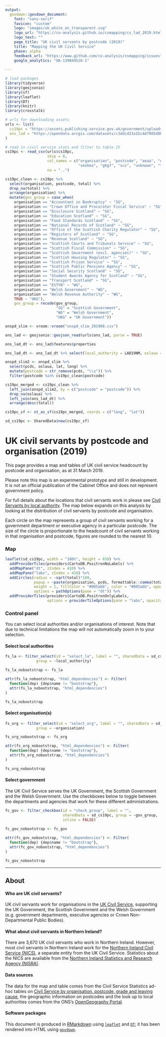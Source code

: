 ```yaml
---
output: 
  govdown::govdown_document:
    font: "sans-serif"
    favicon: "custom"
    logo: "images/uk_white_on_transparent.svg"
    logo_url: "https://co-analysis.github.io/csmapping/cs_lad_2019.html"
    logo_text: ""
    page_title: "UK civil servants by postcode (2019)"
    title: "Mapping the UK Civil Service"
    phase: alpha
    feedback_url: "https://www.github.com/co-analysis/csmapping/issues"
    google_analytics: "UA-139844526-1"
    
---
```


```r

# load packages
library(tidyverse)
library(geojsonio)
library(sf)
library(leaflet)
library(DT)
library(knitr)
library(crosstalk)

# urls for downloading assets
urls <- list(
  cs19pc = "https://assets.publishing.service.gov.uk/government/uploads/system/uploads/attachment_data/file/837270/Civil-servants-by-postcode-organisation-grade-and-leaving-cause__1__-_Staff_in_Post.csv",
  ons_lad = "https://opendata.arcgis.com/datasets/c3ddcd23a15c4d7985d8b36f1344b1db_0.geojson"
)

# read in civil service stats and filter to table 15
cs19pc <- read_csv(urls$cs19pc, 
                   skip = 8, 
                   col_names = c("organisation", "postcode", "aoaa", "eo", 
                                 "seoheo", "g6g7", "scs", "unknown", "total"), 
                   na = "..")

cs19pc_clean <- cs19pc %>%
  select(organisation, postcode, total) %>%
  drop_na(total) %>%
  arrange(organisation) %>%
  mutate(gov_group = case_when(
    organisation == "Accountant in Bankruptcy" ~ "SG",
    organisation == "Crown Office and Procurator Fiscal Service" ~ "SG",
    organisation == "Disclosure Scotland" ~ "SG",
    organisation == "Education Scotland" ~ "SG",
    organisation == "Food Standards Scotland" ~ "SG",
    organisation == "National Records of Scotland" ~ "SG",
    organisation == "Office of the Scottish Charity Regulator" ~ "SG",
    organisation == "Registers of Scotland" ~ "SG",
    organisation == "Revenue Scotland" ~ "SG",
    organisation == "Scottish Courts and Tribunals Service" ~ "SG",
    organisation == "Scottish Fiscal Commission" ~ "SG",
    organisation == "Scottish Government (excl. agencies)" ~ "SG",
    organisation == "Scottish Housing Regulator" ~ "SG",
    organisation == "Scottish Prison Service" ~ "SG",
    organisation == "Scottish Public Pensions Agency" ~ "SG",
    organisation == "Social Security Scotland" ~ "SG",
    organisation == "Student Awards Agency for Scotland" ~ "SG",
    organisation == "Transport Scotland" ~ "SG",
    organisation == "ESTYN" ~ "WG",
    organisation == "Welsh Government" ~ "WG",
    organisation == "Welsh Revenue Authority" ~ "WG",
    TRUE ~ "UKG"),
    gov_group = recode(gov_group, 
                       "SG" = "Scottish Government", 
                       "WG" = "Welsh Government",
                       "UKG" = "UK Government"))

onspd_slim <- vroom::vroom("onspd_slim_201908.csv")

ons_lad <- geojsonio::geojson_read(urls$ons_lad, parse = TRUE)

ons_lad_dt <- ons_lad$features$properties 

ons_lad_dt <- ons_lad_dt %>% select(local_authority = LAD19NM, oslaua = LAD19CD)

onspd_slim2 <- onspd_slim %>%
  select(pcds, oslaua, lat, long) %>%
  mutate(postcode = str_remove(pcds, "\\s")) %>%
  filter(postcode %in% cs19pc_clean$postcode)

cs19pc_merged <- cs19pc_clean %>%
  left_join(onspd_slim2, by = c("postcode" = "postcode")) %>%
  drop_na(oslaua) %>%
  left_join(ons_lad_dt) %>%
  arrange(desc(total))

cs19pc_sf <- st_as_sf(cs19pc_merged, coords = c("long", "lat"))

sd_cs19pc <- SharedData$new(cs19pc_sf)

```

# UK civil servants by postcode and organisation (2019)

::: {.lead-para}
This page provides a map and tables of UK civil service headcount by postcode and organisation, as at 31 March 2019.
:::

::: {.warning}
Please note this map is an experimental prototype and still in development. It is not an official publication of the Cabinet Office and does not represent government policy.
:::


For full details about the locations that civil servants work in please see [Civil Servants by local authority](cs_lad_2019.html). The map below expands on this analysis by looking at the distribution of civil servants by postcode and organisation.

Each circle on the map represents a group of civil servants working for a government department or executive agency in a particular postcode. The size of the circle is proportionate to the headcount of civil servants working in that organisation and postcode, figures are rounded to the nearest 10.

:::{.govuk-grid-row}

:::{.govuk-grid-column-two-thirds}
### Map
``` r
leaflet(sd_cs19pc, width = "100%", height = 650) %>%
  addProviderTiles(providers$CartoDB.PositronNoLabels) %>%
  addMapPane("dt", zIndex = 410) %>%
  addMapPane("labs", zIndex = 420) %>%
  addCircles(radius = ~sqrt(total)*100,
             popup = ~paste(organisation, pcds, formattable::comma(total, digits = 0), sep = "; "),
             weight = 1, fillColor = "#005abb", color = "#005abb", opacity = 0.5,
             options = pathOptions(pane = "dt")) %>%
  addProviderTiles(providers$CartoDB.PositronOnlyLabels, 
                   options = providerTileOptions(pane = "labs", opacity = 0.8))

```

:::

:::{.govuk-grid-column-one-third}

::: {.small-para}
### Control panel
You can select local authorities and/or organisations of interest. Note that due to technical limitations the map will not automatically zoom in to your selection.

#### Select local authorities
```r

fs_la <- filter_select(id = "select_la", label = "", sharedData = sd_cs19pc,
              group = ~local_authority)

fs_la_nobootstrap <- fs_la

attr(fs_la_nobootstrap, "html_dependencies") <- Filter(
  function(dep) {dep$name != "bootstrap"},
  attr(fs_la_nobootstrap, "html_dependencies")
)

fs_la_nobootstrap

```


#### Select organisation(s)
```r

fs_org <- filter_select(id = "select_org", label = "", sharedData = sd_cs19pc,
              group = ~organisation)

fs_org_nobootstrap <- fs_org

attr(fs_org_nobootstrap, "html_dependencies") <- Filter(
  function(dep) {dep$name != "bootstrap"},
  attr(fs_org_nobootstrap, "html_dependencies")
)

fs_org_nobootstrap

```

#### Select government
The UK Civil Service serves the UK Government, the Scottish Government and the Welsh Government. Use the checkboxes below to toggle between the departments and agencies that work for these different administrations.
```r

fc_gov <- filter_checkbox(id = "check_group", label = "",
                          sharedData = sd_cs19pc, group = ~gov_group,
                          inline = FALSE)
  
fc_gov_nobootstrap <- fc_gov

attr(fc_gov_nobootstrap, "html_dependencies") <- Filter(
  function(dep) {dep$name != "bootstrap"},
  attr(fc_gov_nobootstrap, "html_dependencies")
)

fc_gov_nobootstrap

```

:::

:::

:::

---

## About

#### Who are UK civil servants?
UK civil servants work for organisations in the [UK Civil Service](https://www.gov.uk/civil-service), supporting the UK Government, the Scottish Government and the Welsh Government (e.g. government departments, executive agencies or Crown Non-Departmental Public Bodies).

#### What about civil servants in Northern Ireland?
There are 3,670 UK civil servants who work in Northern Ireland. However, most civil servants in Northern Ireland work for the [Northern Ireland Civil Service (NICS)](https://www.finance-ni.gov.uk/topics/working-northern-ireland-civil-service), a separate entity from the UK Civil Service. Statistics about the NICS are available from the [Northern Ireland Statistics and Research Agency (NISRA)](https://www.nisra.gov.uk/statistics/government/ni-civil-service-human-resource-statistics).

#### Data sources
The data for the map and table comes from the Civil Service Statistics ad-hoc tables on [Civil Service by organisation, postcode, grade and leaving cause](https://www.gov.uk/government/statistics/civil-service-by-organisation-postcode-grade-and-leaving-cause), the geographic information on postcodes and the look up to local authorities comes from the ONS's [OpenGeography Portal](http://geoportal.statistics.gov.uk).

#### Software packages
This document is produced in [RMarkdown](http://rmarkdown.rstudio.com) using [`leaflet`](https://rstudio.github.io/leaflet/) and [`DT`](https://rstudio.github.io/DT/); it has been rendered into HTML using [`govdown`](https://ukgovdatascience.github.io/govdown/).
